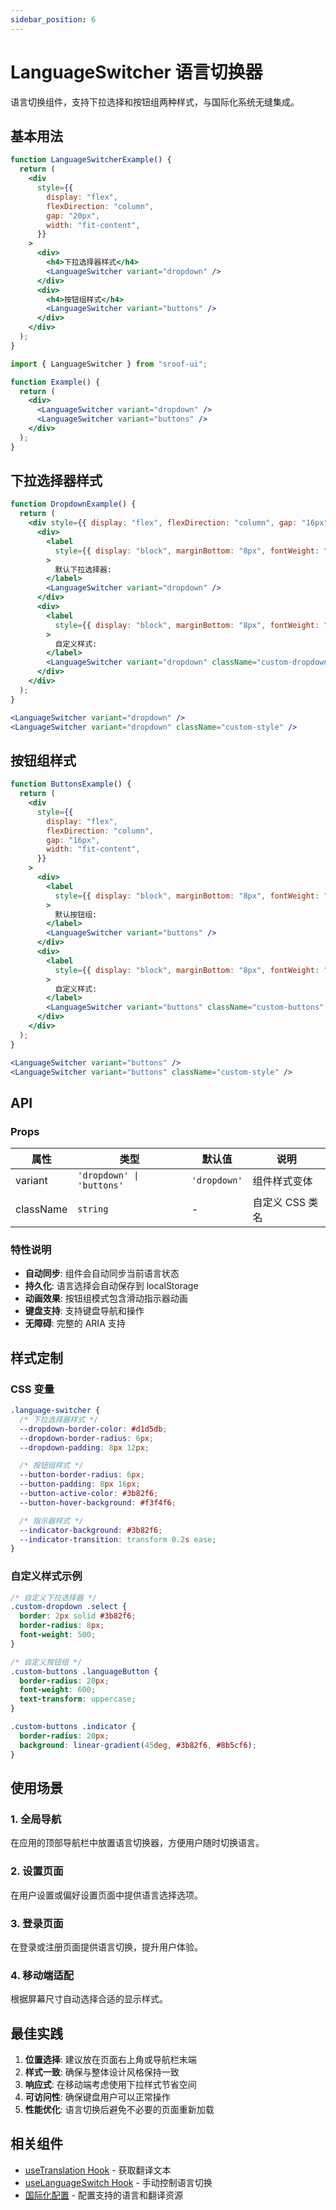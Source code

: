 ```yaml
---
sidebar_position: 6
---
```


# LanguageSwitcher 语言切换器

语言切换组件，支持下拉选择和按钮组两种样式，与国际化系统无缝集成。

## 基本用法

```jsx live
function LanguageSwitcherExample() {
  return (
    <div
      style={{
        display: "flex",
        flexDirection: "column",
        gap: "20px",
        width: "fit-content",
      }}
    >
      <div>
        <h4>下拉选择器样式</h4>
        <LanguageSwitcher variant="dropdown" />
      </div>
      <div>
        <h4>按钮组样式</h4>
        <LanguageSwitcher variant="buttons" />
      </div>
    </div>
  );
}
```

```jsx
import { LanguageSwitcher } from "sroof-ui";

function Example() {
  return (
    <div>
      <LanguageSwitcher variant="dropdown" />
      <LanguageSwitcher variant="buttons" />
    </div>
  );
}
```

## 下拉选择器样式

```jsx live
function DropdownExample() {
  return (
    <div style={{ display: "flex", flexDirection: "column", gap: "16px" }}>
      <div>
        <label
          style={{ display: "block", marginBottom: "8px", fontWeight: "bold" }}
        >
          默认下拉选择器:
        </label>
        <LanguageSwitcher variant="dropdown" />
      </div>
      <div>
        <label
          style={{ display: "block", marginBottom: "8px", fontWeight: "bold" }}
        >
          自定义样式:
        </label>
        <LanguageSwitcher variant="dropdown" className="custom-dropdown" />
      </div>
    </div>
  );
}
```

```jsx
<LanguageSwitcher variant="dropdown" />
<LanguageSwitcher variant="dropdown" className="custom-style" />
```

## 按钮组样式

```jsx live
function ButtonsExample() {
  return (
    <div
      style={{
        display: "flex",
        flexDirection: "column",
        gap: "16px",
        width: "fit-content",
      }}
    >
      <div>
        <label
          style={{ display: "block", marginBottom: "8px", fontWeight: "bold" }}
        >
          默认按钮组:
        </label>
        <LanguageSwitcher variant="buttons" />
      </div>
      <div>
        <label
          style={{ display: "block", marginBottom: "8px", fontWeight: "bold" }}
        >
          自定义样式:
        </label>
        <LanguageSwitcher variant="buttons" className="custom-buttons" />
      </div>
    </div>
  );
}
```

```jsx
<LanguageSwitcher variant="buttons" />
<LanguageSwitcher variant="buttons" className="custom-style" />
```

## API

### Props

| 属性      | 类型                      | 默认值       | 说明            |
| --------- | ------------------------- | ------------ | --------------- |
| variant   | `'dropdown' \| 'buttons'` | `'dropdown'` | 组件样式变体    |
| className | `string`                  | -            | 自定义 CSS 类名 |

### 特性说明

- **自动同步**: 组件会自动同步当前语言状态
- **持久化**: 语言选择会自动保存到 localStorage
- **动画效果**: 按钮组模式包含滑动指示器动画
- **键盘支持**: 支持键盘导航和操作
- **无障碍**: 完整的 ARIA 支持

## 样式定制

### CSS 变量

```css
.language-switcher {
  /* 下拉选择器样式 */
  --dropdown-border-color: #d1d5db;
  --dropdown-border-radius: 6px;
  --dropdown-padding: 8px 12px;

  /* 按钮组样式 */
  --button-border-radius: 6px;
  --button-padding: 8px 16px;
  --button-active-color: #3b82f6;
  --button-hover-background: #f3f4f6;

  /* 指示器样式 */
  --indicator-background: #3b82f6;
  --indicator-transition: transform 0.2s ease;
}
```

### 自定义样式示例

```css
/* 自定义下拉选择器 */
.custom-dropdown .select {
  border: 2px solid #3b82f6;
  border-radius: 8px;
  font-weight: 500;
}

/* 自定义按钮组 */
.custom-buttons .languageButton {
  border-radius: 20px;
  font-weight: 600;
  text-transform: uppercase;
}

.custom-buttons .indicator {
  border-radius: 20px;
  background: linear-gradient(45deg, #3b82f6, #8b5cf6);
}
```

## 使用场景

### 1. 全局导航

在应用的顶部导航栏中放置语言切换器，方便用户随时切换语言。

### 2. 设置页面

在用户设置或偏好设置页面中提供语言选择选项。

### 3. 登录页面

在登录或注册页面提供语言切换，提升用户体验。

### 4. 移动端适配

根据屏幕尺寸自动选择合适的显示样式。

## 最佳实践

1. **位置选择**: 建议放在页面右上角或导航栏末端
2. **样式一致**: 确保与整体设计风格保持一致
3. **响应式**: 在移动端考虑使用下拉样式节省空间
4. **可访问性**: 确保键盘用户可以正常操作
5. **性能优化**: 语言切换后避免不必要的页面重新加载

## 相关组件

- [useTranslation Hook](/docs/hooks/useTranslation) - 获取翻译文本
- [useLanguageSwitch Hook](/docs/hooks/useLanguageSwitch) - 手动控制语言切换
- [国际化配置](/docs/i18n/configuration) - 配置支持的语言和翻译资源
